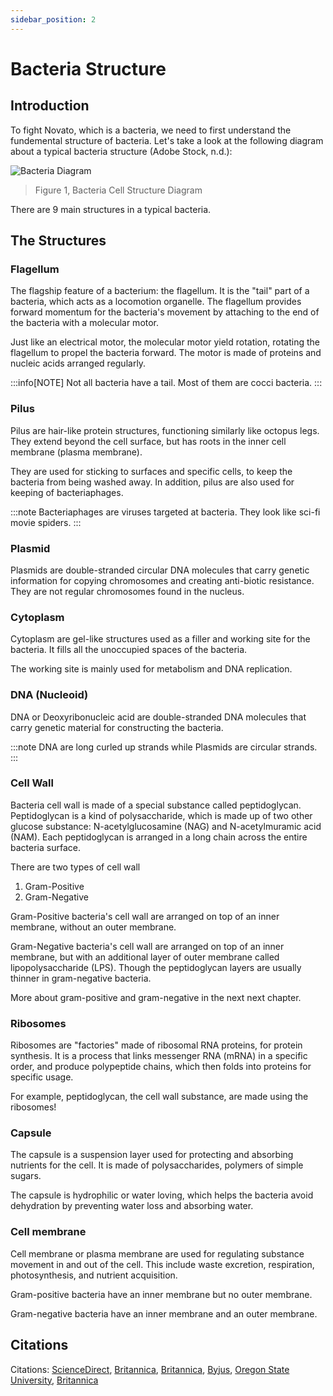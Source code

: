 ```yaml
---
sidebar_position: 2
---
```

# Bacteria Structure

## Introduction
To fight Novato, which is a bacteria, we need to first understand the fundemental structure of bacteria. Let's take a look at the following diagram about a typical bacteria structure (Adobe Stock, n.d.): 

![Bacteria Diagram](/docs/bacteria/img/bacteria-diagram.png)
>  Figure 1, Bacteria Cell Structure Diagram

There are 9 main structures in a typical bacteria.

## The Structures
### Flagellum
The flagship feature of a bacterium: the flagellum. It is the "tail" part of a bacteria, which acts as a locomotion organelle. The flagellum provides forward momentum for the bacteria's movement by attaching to the end of the bacteria with a molecular motor.

Just like an electrical motor, the molecular motor yield rotation, rotating the flagellum to propel the bacteria forward. The motor is made of proteins and nucleic acids arranged regularly. 

:::info[NOTE]
Not all bacteria have a tail. Most of them are cocci bacteria. 
:::

### Pilus
Pilus are hair-like protein structures, functioning similarly like octopus legs. They extend beyond the cell surface, but has roots in the inner cell membrane (plasma membrane).

They are used for sticking to surfaces and specific cells, to keep the bacteria from being washed away. In addition, pilus are also used for keeping of bacteriaphages.

:::note
Bacteriaphages are viruses targeted at bacteria. They look like sci-fi movie spiders.
:::

### Plasmid
Plasmids are double-stranded circular DNA molecules that carry genetic information for copying chromosomes and creating anti-biotic resistance. They are not regular chromosomes found in the nucleus. 
### Cytoplasm
Cytoplasm are gel-like structures used as a filler and working site for the bacteria. It fills all the unoccupied spaces of the bacteria.

The working site is mainly used for metabolism and DNA replication.

### DNA (Nucleoid)
DNA or Deoxyribonucleic acid are double-stranded DNA molecules that carry genetic material for constructing the bacteria. 

:::note
DNA are long curled up strands while Plasmids are circular strands. 
:::

### Cell Wall
Bacteria cell wall is made of a special substance called peptidoglycan. Peptidoglycan is a kind of polysaccharide, which is made up of two other glucose substance: N-acetylglucosamine (NAG) and N-acetylmuramic acid (NAM). Each peptidoglycan is arranged in a long chain across the entire bacteria surface. 

There are two types of cell wall
1. Gram-Positive
2. Gram-Negative

Gram-Positive bacteria's cell wall are arranged on top of an inner membrane, without an outer membrane. 

Gram-Negative bacteria's cell wall are arranged on top of an inner membrane, but with an additional layer of outer membrane called lipopolysaccharide (LPS). Though the peptidoglycan layers are usually thinner in gram-negative bacteria. 

More about gram-positive and gram-negative in the next next chapter.

### Ribosomes
Ribosomes are "factories" made of ribosomal RNA proteins, for protein synthesis. It is a process that links messenger RNA (mRNA) in a specific order, and produce polypeptide chains, which then folds into proteins for specific usage. 

For example, peptidoglycan, the cell wall substance, are made using the ribosomes!

### Capsule
The capsule is a suspension layer used for protecting and absorbing nutrients for the cell. It is made of polysaccharides, polymers of simple sugars.

The capsule is hydrophilic or water loving, which helps the bacteria avoid dehydration by preventing water loss and absorbing water. 

### Cell membrane
Cell membrane or plasma membrane are used for regulating substance movement in and out of the cell. This include waste excretion, respiration, photosynthesis, and nutrient acquisition. 

Gram-positive bacteria have an inner membrane but no outer membrane.

Gram-negative bacteria have an inner membrane and an outer membrane. 
## Citations
Citations: [ScienceDirect](https://www.sciencedirect.com/topics/medicine-and-dentistry/pilus), [Britannica](https://www.britannica.com/science/flagellum), [Britannica](https://www.britannica.com/science/bacteria/Physical-requirements), [Byjus](https://byjus.com/biology/bacteria/), [Oregon State University](https://open.oregonstate.education/generalmicrobiology/chapter/bacteria-cell-walls/), [Britannica](https://www.britannica.com/science/bacteria/Capsules-and-slime-layers)